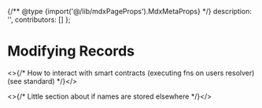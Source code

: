 
{/** @type {import('@/lib/mdxPageProps').MdxMetaProps} */}
    description: '',
    contributors: []
};

# Modifying Records

<WIP />

<>{/* How to interact with smart contracts (executing fns on users resolver) (see standard) */}</>

<>{/* Little section about if names are stored elsewhere */}</>
